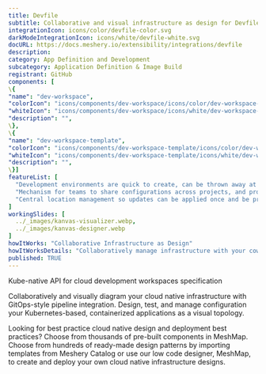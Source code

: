 ```yaml
---
title: Devfile
subtitle: Collaborative and visual infrastructure as design for Devfile
integrationIcon: icons/color/devfile-color.svg
darkModeIntegrationIcon: icons/white/devfile-white.svg
docURL: https://docs.meshery.io/extensibility/integrations/devfile
description: 
category: App Definition and Development
subcategory: Application Definition & Image Build
registrant: GitHub
components: [
\{
"name": "dev-workspace",
"colorIcon": "icons/components/dev-workspace/icons/color/dev-workspace-color.svg",
"whiteIcon": "icons/components/dev-workspace/icons/white/dev-workspace-white.svg",
"description": "",
\},
\{
"name": "dev-workspace-template",
"colorIcon": "icons/components/dev-workspace-template/icons/color/dev-workspace-template-color.svg",
"whiteIcon": "icons/components/dev-workspace-template/icons/white/dev-workspace-template-white.svg",
"description": "",
\}]
featureList: [
  "Development environments are quick to create, can be thrown away at will, and can be easily re-created when needed.",
  "Mechanism for teams to share configurations across projects, and provide a single source of truth throughout the application lifecycle.",
  "Central location management so updates can be applied once and be properly aligned across development teams."
]
workingSlides: [
  ../_images/kanvas-visualizer.webp,
  ../_images/kanvas-designer.webp
]
howItWorks: "Collaborative Infrastructure as Design"
howItWorksDetails: "Collaboratively manage infrastructure with your coworkers synchronously sharing the same designs."
published: TRUE
---
```

<p>
Kube-native API for cloud development workspaces specification
</p>
<p>
    Collaboratively and visually diagram your cloud native infrastructure with GitOps-style pipeline integration. Design, test, and manage configuration your Kubernetes-based, containerized applications as a visual topology.
</p>
<p>
    Looking for best practice cloud native design and deployment best practices? Choose from thousands of pre-built components in MeshMap. Choose from hundreds of ready-made design patterns by importing templates from Meshery Catalog or use our low code designer, MeshMap, to create and deploy your own cloud native infrastructure designs.
</p>

